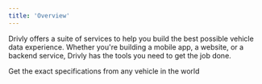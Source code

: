 ```yaml
---
title: 'Overview'
---
```


Drivly offers a suite of services to help you build the best possible vehicle data experience. Whether you're building a mobile app, a website, or a backend service, Drivly has the tools you need to get the job done.

<CardGroup>
  <Card
    title="Build"
    icon="paintbrush"
    href="/settings/global"
  >
    Get the exact specifications from any vehicle in the world
  </Card>
</CardGroup>
